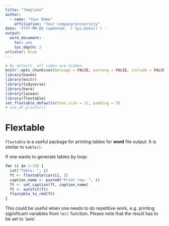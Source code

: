 ```yaml
---
title: "Template"
author:
  - name: "Your Name"
    affiliation: "Your company/university"
date: 'YYYY-MM-DD (updated: `r Sys.Date()`) '
output:
  word_document:
    toc: yes
    toc_depth: 2
urlcolor: blue
---
```


```r
# By default, all codes are hidden.
knitr::opts_chunk$set(message = FALSE, warning = FALSE, include = FALSE, comment = NA, ft_max_row = 6, tab.topcaption = FALSE, ft.align = "left")
library(haven)
library(knitr)
library(tidyverse)
library(here)
library(lavaan)
library(flextable)
set_flextable_defaults(font.size = 11, padding = 3)
# use_df_printer()
```

# Flextable
`flextable` is a useful package for printing tables for **word** file output. It is similar to `kable()`.


If one wants to generate tables by loop:

```r
for (i in 1:10) {
  cat("Table: ", i)
  ft <- flextable(cars[i, ])
  caption_name <- paste0("Print row: ", i)
  ft <- set_caption(ft, caption_name)
  ft <- autofit(ft)
  flextable_to_rmd(ft)
}
```

This could be useful when one needs to do repetitive work, e.g. printing siginificant variables from `lm()` function. Please note that the result has to be set to 'asis'.
